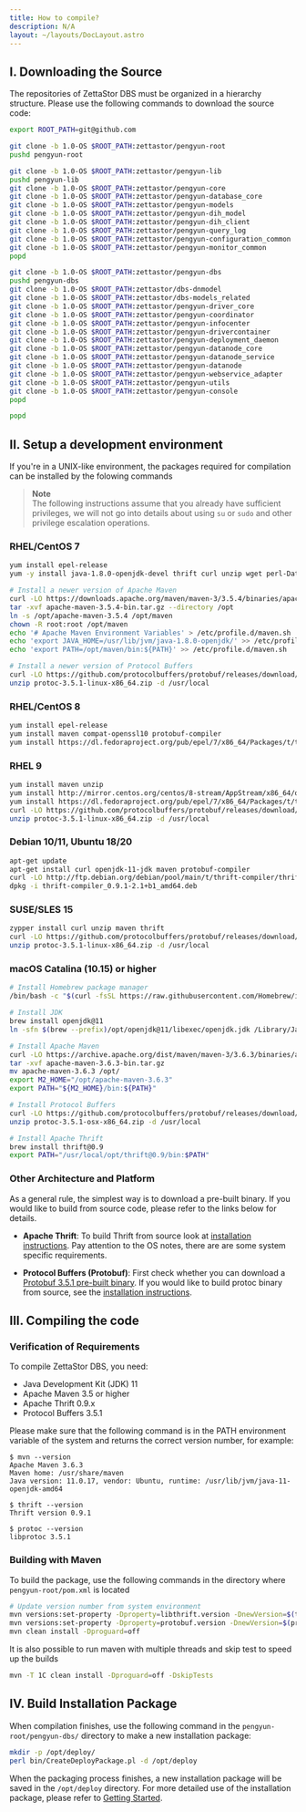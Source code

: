 ```yaml
---
title: How to compile?
description: N/A
layout: ~/layouts/DocLayout.astro
---
```


## I. Downloading the Source
The repositories of ZettaStor DBS must be organized in a hierarchy structure.
<Diagram3 />
Please use the following commands to download the source code:
```bash
export ROOT_PATH=git@github.com

git clone -b 1.0-OS $ROOT_PATH:zettastor/pengyun-root
pushd pengyun-root

git clone -b 1.0-OS $ROOT_PATH:zettastor/pengyun-lib
pushd pengyun-lib
git clone -b 1.0-OS $ROOT_PATH:zettastor/pengyun-core
git clone -b 1.0-OS $ROOT_PATH:zettastor/pengyun-database_core
git clone -b 1.0-OS $ROOT_PATH:zettastor/pengyun-models
git clone -b 1.0-OS $ROOT_PATH:zettastor/pengyun-dih_model
git clone -b 1.0-OS $ROOT_PATH:zettastor/pengyun-dih_client
git clone -b 1.0-OS $ROOT_PATH:zettastor/pengyun-query_log
git clone -b 1.0-OS $ROOT_PATH:zettastor/pengyun-configuration_common
git clone -b 1.0-OS $ROOT_PATH:zettastor/pengyun-monitor_common
popd

git clone -b 1.0-OS $ROOT_PATH:zettastor/pengyun-dbs
pushd pengyun-dbs
git clone -b 1.0-OS $ROOT_PATH:zettastor/dbs-dnmodel
git clone -b 1.0-OS $ROOT_PATH:zettastor/dbs-models_related
git clone -b 1.0-OS $ROOT_PATH:zettastor/pengyun-driver_core
git clone -b 1.0-OS $ROOT_PATH:zettastor/pengyun-coordinator
git clone -b 1.0-OS $ROOT_PATH:zettastor/pengyun-infocenter
git clone -b 1.0-OS $ROOT_PATH:zettastor/pengyun-drivercontainer
git clone -b 1.0-OS $ROOT_PATH:zettastor/pengyun-deployment_daemon
git clone -b 1.0-OS $ROOT_PATH:zettastor/pengyun-datanode_core
git clone -b 1.0-OS $ROOT_PATH:zettastor/pengyun-datanode_service
git clone -b 1.0-OS $ROOT_PATH:zettastor/pengyun-datanode
git clone -b 1.0-OS $ROOT_PATH:zettastor/pengyun-webservice_adapter
git clone -b 1.0-OS $ROOT_PATH:zettastor/pengyun-utils
git clone -b 1.0-OS $ROOT_PATH:zettastor/pengyun-console
popd

popd
```

## II. Setup a development environment

If you're in a UNIX-like environment, the packages required for compilation can be installed by the folowing commands

>**Note**  
The following instructions assume that you already have sufficient privileges, we will not go into details about using `su` or `sudo` and other privilege escalation operations.

### RHEL/CentOS 7
```bash
yum install epel-release
yum -y install java-1.8.0-openjdk-devel thrift curl unzip wget perl-Data-Dumper perl-XML-Simple

# Install a newer version of Apache Maven
curl -LO https://downloads.apache.org/maven/maven-3/3.5.4/binaries/apache-maven-3.5.4-bin.tar.gz
tar -xvf apache-maven-3.5.4-bin.tar.gz --directory /opt
ln -s /opt/apache-maven-3.5.4 /opt/maven
chown -R root:root /opt/maven
echo '# Apache Maven Environment Variables' > /etc/profile.d/maven.sh
echo 'export JAVA_HOME=/usr/lib/jvm/java-1.8.0-openjdk/' >> /etc/profile.d/maven.sh
echo 'export PATH=/opt/maven/bin:${PATH}' >> /etc/profile.d/maven.sh

# Install a newer version of Protocol Buffers
curl -LO https://github.com/protocolbuffers/protobuf/releases/download/v3.5.1/protoc-3.5.1-linux-x86_64.zip
unzip protoc-3.5.1-linux-x86_64.zip -d /usr/local
```

### RHEL/CentOS 8
```bash
yum install epel-release
yum install maven compat-openssl10 protobuf-compiler
yum install https://dl.fedoraproject.org/pub/epel/7/x86_64/Packages/t/thrift-0.9.1-15.el7.x86_64.rpm
```

### RHEL 9
```bash
yum install maven unzip
yum install http://mirror.centos.org/centos/8-stream/AppStream/x86_64/os/Packages/compat-openssl10-1.0.2o-3.el8.x86_64.rpm
yum install https://dl.fedoraproject.org/pub/epel/7/x86_64/Packages/t/thrift-0.9.1-15.el7.x86_64.rpm
curl -LO https://github.com/protocolbuffers/protobuf/releases/download/v3.5.1/protoc-3.5.1-linux-x86_64.zip
unzip protoc-3.5.1-linux-x86_64.zip -d /usr/local
```

### Debian 10/11, Ubuntu 18/20
```bash
apt-get update
apt-get install curl openjdk-11-jdk maven protobuf-compiler
curl -LO http://ftp.debian.org/debian/pool/main/t/thrift-compiler/thrift-compiler_0.9.1-2.1+b1_amd64.deb
dpkg -i thrift-compiler_0.9.1-2.1+b1_amd64.deb
```

### SUSE/SLES 15
```bash
zypper install curl unzip maven thrift
curl -LO https://github.com/protocolbuffers/protobuf/releases/download/v3.5.1/protoc-3.5.1-linux-x86_64.zip
unzip protoc-3.5.1-linux-x86_64.zip -d /usr/local
```

### macOS Catalina (10.15) or higher
```zsh
# Install Homebrew package manager
/bin/bash -c "$(curl -fsSL https://raw.githubusercontent.com/Homebrew/install/HEAD/install.sh)"

# Install JDK
brew install openjdk@11
ln -sfn $(brew --prefix)/opt/openjdk@11/libexec/openjdk.jdk /Library/Java/JavaVirtualMachines/openjdk-11.jdk

# Install Apache Maven
curl -LO https://archive.apache.org/dist/maven/maven-3/3.6.3/binaries/apache-maven-3.6.3-bin.tar.gz
tar -xvf apache-maven-3.6.3-bin.tar.gz
mv apache-maven-3.6.3 /opt/
export M2_HOME="/opt/apache-maven-3.6.3"
export PATH="${M2_HOME}/bin:${PATH}"

# Install Protocol Buffers
curl -LO https://github.com/protocolbuffers/protobuf/releases/download/v3.5.1/protoc-3.5.1-osx-x86_64.zip
unzip protoc-3.5.1-osx-x86_64.zip -d /usr/local

# Install Apache Thrift
brew install thrift@0.9
export PATH="/usr/local/opt/thrift@0.9/bin:$PATH"
```

### Other Architecture and Platform

As a general rule, the simplest way is to download a pre-built binary. If you would like to build from source code, please refer to the links below for details.

- __Apache Thrift__: To build Thrift from source look at [installation instructions](https://thrift.apache.org/docs/install/). Pay attention to the OS notes, there are are some system specific requirements.

- __Protocol Buffers (Protobuf)__: First check whether you can download a [Protobuf 3.5.1 pre-built binary](https://github.com/protocolbuffers/protobuf/releases/tag/v3.5.1). If you would like to build protoc binary from source, see the [installation instructions](https://github.com/protocolbuffers/protobuf/blob/main/src/README.md).

## III. Compiling the code

### Verification of Requirements
To compile ZettaStor DBS, you need:
- Java Development Kit (JDK) 11
- Apache Maven 3.5 or higher
- Apache Thrift 0.9.x
- Protocol Buffers 3.5.1

Please make sure that the following command is in the PATH environment variable of the system and returns the correct version number, for example:
```
$ mvn --version
Apache Maven 3.6.3
Maven home: /usr/share/maven
Java version: 11.0.17, vendor: Ubuntu, runtime: /usr/lib/jvm/java-11-openjdk-amd64

$ thrift --version
Thrift version 0.9.1

$ protoc --version
libprotoc 3.5.1
```

### Building with Maven

To build the package, use the following commands in the directory where `pengyun-root/pom.xml` is located
```bash
# Update version number from system environment
mvn versions:set-property -Dproperty=libthrift.version -DnewVersion=$(thrift --version | awk '{print $3}')
mvn versions:set-property -Dproperty=protobuf.version -DnewVersion=$(protoc --version | awk '{print $2}')
mvn clean install -Dproguard=off
```

It is also possible to run maven with multiple threads and skip test to speed up the builds
```bash
mvn -T 1C clean install -Dproguard=off -DskipTests
```

## IV. Build Installation Package

When compilation finishes, use the following command in the `pengyun-root/pengyun-dbs/` directory to make a new installation package:

```bash
mkdir -p /opt/deploy/
perl bin/CreateDeployPackage.pl -d /opt/deploy
```

When the packaging process finishes, a new installation package will be saved in the `/opt/deploy` directory. For more detailed use of the installation package, please refer to [Getting Started](/en/install).
